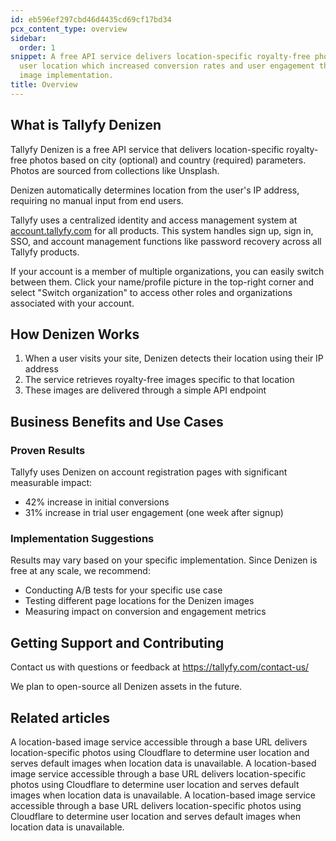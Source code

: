 ```yaml
---
id: eb596ef297cbd46d4435cd69cf17bd34
pcx_content_type: overview
sidebar:
  order: 1
snippet: A free API service delivers location-specific royalty-free photos based on
  user location which increased conversion rates and user engagement through localized
  image implementation.
title: Overview
---
```


## What is Tallyfy Denizen

Tallyfy Denizen is a free API service that delivers location-specific royalty-free photos based on city (optional) and country (required) parameters. Photos are sourced from collections like Unsplash.

Denizen automatically determines location from the user's IP address, requiring no manual input from end users.

Tallyfy uses a centralized identity and access management system at [account.tallyfy.com](https://account.tallyfy.com) for all products. This system handles sign up, sign in, SSO, and account management functions like password recovery across all Tallyfy products.

If your account is a member of multiple organizations, you can easily switch between them. Click your name/profile picture in the top-right corner and select "Switch organization" to access other roles and organizations associated with your account.

## How Denizen Works

1. When a user visits your site, Denizen detects their location using their IP address
2. The service retrieves royalty-free images specific to that location
3. These images are delivered through a simple API endpoint

## Business Benefits and Use Cases

### Proven Results
Tallyfy uses Denizen on account registration pages with significant measurable impact:

* 42% increase in initial conversions
* 31% increase in trial user engagement (one week after signup)

### Implementation Suggestions
Results may vary based on your specific implementation. Since Denizen is free at any scale, we recommend:

* Conducting A/B tests for your specific use case
* Testing different page locations for the Denizen images
* Measuring impact on conversion and engagement metrics

## Getting Support and Contributing

Contact us with questions or feedback at https://tallyfy.com/contact-us/

We plan to open-source all Denizen assets in the future.


## Related articles
<CardGrid>
<LinkTitleCard header="<b>Denizen > Endpoints</b>" href="/products/denizen/endpoints/" > A location-based image service accessible through a base URL delivers location-specific photos using Cloudflare to determine user location and serves default images when location data is unavailable. </LinkTitleCard>
<LinkTitleCard header="<b>Denizen > Endpoints</b>" href="/products/denizen/endpoints/" > A location-based image service accessible through a base URL delivers location-specific photos using Cloudflare to determine user location and serves default images when location data is unavailable. </LinkTitleCard>
<LinkTitleCard header="<b>Denizen > Endpoints</b>" href="/products/denizen/endpoints/" > A location-based image service accessible through a base URL delivers location-specific photos using Cloudflare to determine user location and serves default images when location data is unavailable. </LinkTitleCard>
</CardGrid>